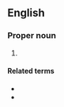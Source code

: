 {{also|Mr Right}}
==English==
{{wikipedia|lang=en}}

===Proper noun===
{{en-proper noun|head=[[Mr|Mr.]] [[right|Right]]}}
# {{alternative form of|Mister Right|lang=en}}

====Related terms====
* {{l|en|Miss Right}}
* {{l|en|Ms. Right}}